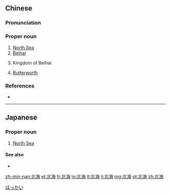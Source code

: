 ==Chinese==
{{zh-forms}}

===Pronunciation===
{{zh-pron
|m=Běihǎi
|c=bak1 hoi2
|mn=Pak-hái
|cat=pn
}}

===Proper noun===
{{zh-proper noun}}

# [[North Sea]]
# [[Beihai]] {{gloss|a prefectural-level city in [[Guangxi]], China}}
# {{lb|zh|historical}} Kingdom of Beihai {{gloss|west of present-day {{w|Changle County}}, [[Shandong]]}}
# [[Butterworth]] {{gloss|a town in [[Penang]], Malaysia}}

===References===
* {{cite-book
|last=Luo
|first=Guanzhong
|authorlink=w:Luo Guanzhong
|coauthors=
|year=2006
|title=Annotated [[s:Romance of the Three Kingdoms/Chapter 5#8|Romance of the Three Kingdoms/Chapter 5]], page 69, note 10
|language=Mandarin
|publisher=
|location=
|isbn=957911305X
}}

{{zh-cat|Cities in China|Towns|Seas}}

----

==Japanese==
{{ja-kanjitab|ほく|k1=ほっ|かい|yomi=o}}

===Proper noun===
{{ja-pos|proper|ほっかい|hhira=ほくかい}}

# [[North Sea]]

====See also====
* {{ja-r|北海道|^ほっかいどう}}

[[Category:ja:Seas|ほっかい]]

[[zh-min-nan:北海]]
[[et:北海]]
[[fr:北海]]
[[lo:北海]]
[[lt:北海]]
[[li:北海]]
[[mg:北海]]
[[pt:北海]]
[[zh:北海]]